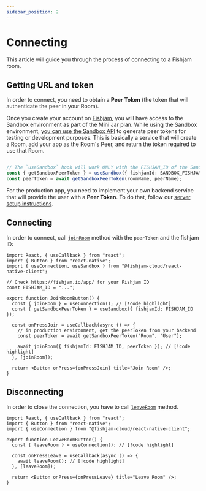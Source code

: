 ```yaml
---
sidebar_position: 2
---
```



# Connecting

This article will guide you through the process of connecting to a Fishjam room.

## Getting URL and token

In order to connect, you need to obtain a **Peer Token** (the token that will authenticate the peer in
your Room).

<Tabs groupId="app-type">

  <TabItem value="sandbox" label="Sandbox App">

Once you create your account on [Fishjam](https://fishjam.io), you will have access to the Sandbox environment as part of the Mini Jar plan.
While using the Sandbox environment, [you can use the Sandbox API](../../how-to/features/sandbox-api-testing) to generate peer tokens for testing or development purposes.
This is basically a service that will create a Room, add your app as
the Room's Peer, and return the token required to use that Room.

```ts

// The `useSandbox` hook will work ONLY with the FISHJAM_ID of the Sandbox environment
const { getSandboxPeerToken } = useSandbox({ fishjamId: SANDBOX_FISHJAM_ID });
const peerToken = await getSandboxPeerToken(roomName, peerName);
```

  </TabItem>
  <TabItem value="production" label="Production App">

For the production app, you need to implement your own backend service that will provide the user with a **Peer Token**. To do that,
follow our [server setup instructions](../../how-to/backend/server-setup).

  </TabItem>
</Tabs>

## Connecting

In order to connect, call [`joinRoom`](../../api/mobile/functions/useConnection#joinroom) method with the `peerToken` and the fishjam ID:

```tsx
import React, { useCallback } from "react";
import { Button } from "react-native";
import { useConnection, useSandbox } from "@fishjam-cloud/react-native-client";

// Check https://fishjam.io/app/ for your Fishjam ID
const FISHJAM_ID = "...";

export function JoinRoomButton() {
  const { joinRoom } = useConnection(); // [!code highlight]
  const { getSandboxPeerToken } = useSandbox({ fishjamId: FISHJAM_ID });

  const onPressJoin = useCallback(async () => {
    // in production environment, get the peerToken from your backend
    const peerToken = await getSandboxPeerToken("Room", "User");

    await joinRoom({ fishjamId: FISHJAM_ID, peerToken }); // [!code highlight]
  }, [joinRoom]);

  return <Button onPress={onPressJoin} title="Join Room" />;
}
```

## Disconnecting

In order to close the connection, you have to call [`leaveRoom`](../../api/mobile/functions/useConnection#leaveroom) method.

```tsx
import React, { useCallback } from "react";
import { Button } from "react-native";
import { useConnection } from "@fishjam-cloud/react-native-client";

export function LeaveRoomButton() {
  const { leaveRoom } = useConnection(); // [!code highlight]

  const onPressLeave = useCallback(async () => {
    await leaveRoom(); // [!code highlight]
  }, [leaveRoom]);

  return <Button onPress={onPressLeave} title="Leave Room" />;
}
```
